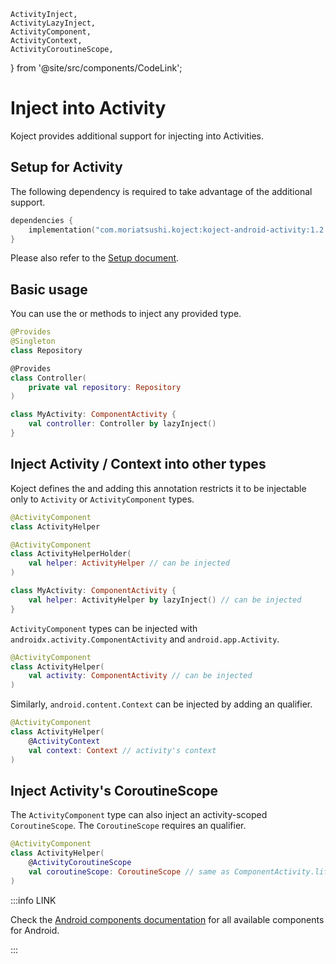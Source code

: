     ActivityInject,
    ActivityLazyInject,
    ActivityComponent,
    ActivityContext,
    ActivityCoroutineScope,
} from '@site/src/components/CodeLink';

# Inject into Activity
Koject provides additional support for injecting into Activities.

## Setup for Activity

The following dependency is required to take advantage of the additional support.

```kotlin
dependencies {
    implementation("com.moriatsushi.koject:koject-android-activity:1.2.0-beta01")
}
```

Please also refer to the [Setup document](/docs/setup).

## Basic usage
You can use the <ActivityInject/> or <ActivityLazyInject/> methods to inject any provided type.

```kotlin
@Provides
@Singleton
class Repository

@Provides
class Controller(
    private val repository: Repository
)
```
```kotlin
class MyActivity: ComponentActivity {
    val controller: Controller by lazyInject()
}
```

## Inject Activity / Context into other types
Koject defines the <ActivityComponent/> and adding this annotation restricts it to be injectable only to `Activity` or `ActivityComponent` types.

```kotlin
@ActivityComponent
class ActivityHelper
```
```kotlin
@ActivityComponent
class ActivityHelperHolder(
    val helper: ActivityHelper // can be injected
)
```
```kotlin
class MyActivity: ComponentActivity {
    val helper: ActivityHelper by lazyInject() // can be injected
}
```

`ActivityComponent` types can be injected with `androidx.activity.ComponentActivity` and `android.app.Activity`.

```kotlin
@ActivityComponent
class ActivityHelper(
    val activity: ComponentActivity // can be injected
)
```

Similarly, `android.content.Context` can be injected by adding an <ActivityContext/> qualifier.

```kotlin
@ActivityComponent
class ActivityHelper(
    @ActivityContext
    val context: Context // activity's context
)
```

## Inject Activity's CoroutineScope
The `ActivityComponent` type can also inject an activity-scoped `CoroutineScope`.
The `CoroutineScope` requires an <ActivityCoroutineScope/> qualifier.

```kotlin
@ActivityComponent
class ActivityHelper(
    @ActivityCoroutineScope
    val coroutineScope: CoroutineScope // same as ComponentActivity.lifecycleScope
)
```

:::info LINK

Check the [Android components documentation](/docs/android/components) for all available components for Android.

:::
